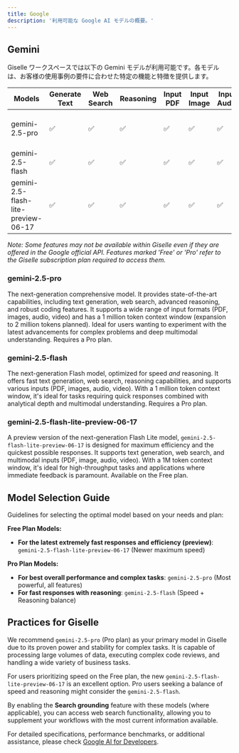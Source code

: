 ```yaml
---
title: Google
description: '利用可能な Google AI モデルの概要。'
---
```


## Gemini
Giselle ワークスペースでは以下の Gemini モデルが利用可能です。各モデルは、お客様の使用事例の要件に合わせた特定の機能と特徴を提供します。

| Models | Generate Text | Web Search | Reasoning | Input PDF | Input Image | Input Audio | Input Video | Context Window | Plan@Giselle |
| --------------------------------- | --------------| ------------ | ----------- | ----------- | ------------- | ------------ | ------------ | ----------------- | --------------- |
| gemini-2.5-pro | ✅ | ✅ | ✅ | ✅ | ✅ | ✅ | ✅ | 1M tokens (2M soon) | Pro |
| gemini-2.5-flash | ✅ | ✅ | ✅ | ✅ | ✅ | ✅ | ✅ | 1M tokens | Pro |
| gemini-2.5-flash-lite-preview-06-17 | ✅ | ✅ | ✅ | ✅ | ✅ | ✅ | ✅ | 1M tokens | Free |

*Note: Some features may not be available within Giselle even if they are offered in the Google official API. Features marked 'Free' or 'Pro' refer to the Giselle subscription plan required to access them.*

### gemini-2.5-pro
The next-generation comprehensive model. It provides state-of-the-art capabilities, including text generation, web search, advanced reasoning, and robust coding features. It supports a wide range of input formats (PDF, images, audio, video) and has a 1 million token context window (expansion to 2 million tokens planned). Ideal for users wanting to experiment with the latest advancements for complex problems and deep multimodal understanding. Requires a Pro plan.

### gemini-2.5-flash
The next-generation Flash model, optimized for speed *and* reasoning. It offers fast text generation, web search, reasoning capabilities, and supports various inputs (PDF, images, audio, video). With a 1 million token context window, it's ideal for tasks requiring quick responses combined with analytical depth and multimodal understanding. Requires a Pro plan.

### gemini-2.5-flash-lite-preview-06-17
A preview version of the next-generation Flash Lite model, `gemini-2.5-flash-lite-preview-06-17` is designed for maximum efficiency and the quickest possible responses. It supports text generation, web search, and multimodal inputs (PDF, image, audio, video). With a 1M token context window, it's ideal for high-throughput tasks and applications where immediate feedback is paramount. Available on the Free plan.

## Model Selection Guide
Guidelines for selecting the optimal model based on your needs and plan:

**Free Plan Models:**
* **For the latest extremely fast responses and efficiency (preview)**: `gemini-2.5-flash-lite-preview-06-17` (Newer maximum speed)

**Pro Plan Models:**
* **For best overall performance and complex tasks**: `gemini-2.5-pro` (Most powerful, all features)
* **For fast responses with reasoning**: `gemini-2.5-flash` (Speed + Reasoning balance)

## Practices for Giselle
We recommend `gemini-2.5-pro` (Pro plan) as your primary model in Giselle due to its proven power and stability for complex tasks. It is capable of processing large volumes of data, executing complex code reviews, and handling a wide variety of business tasks.

For users prioritizing speed on the Free plan, the new `gemini-2.5-flash-lite-preview-06-17` is an excellent option. Pro users seeking a balance of speed and reasoning might consider the `gemini-2.5-flash`.

By enabling the **Search grounding** feature with these models (where applicable), you can access web search functionality, allowing you to supplement your workflows with the most current information available.

For detailed specifications, performance benchmarks, or additional assistance, please check [Google AI for Developers](https://ai.google.dev/gemini-api/docs/models).
